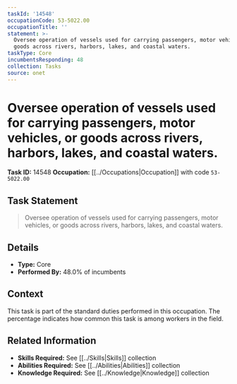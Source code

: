 ```yaml
---
taskId: '14548'
occupationCode: 53-5022.00
occupationTitle: ''
statement: >-
  Oversee operation of vessels used for carrying passengers, motor vehicles, or
  goods across rivers, harbors, lakes, and coastal waters.
taskType: Core
incumbentsResponding: 48
collection: Tasks
source: onet
---
```

# Oversee operation of vessels used for carrying passengers, motor vehicles, or goods across rivers, harbors, lakes, and coastal waters.

**Task ID:** 14548
**Occupation:** [[../Occupations|Occupation]] with code `53-5022.00`

## Task Statement

> Oversee operation of vessels used for carrying passengers, motor vehicles, or goods across rivers, harbors, lakes, and coastal waters.

## Details

- **Type:** Core
- **Performed By:** 48.0% of incumbents

## Context

This task is part of the standard duties performed in this occupation. The percentage indicates how common this task is among workers in the field.

## Related Information

- **Skills Required:** See [[../Skills|Skills]] collection
- **Abilities Required:** See [[../Abilities|Abilities]] collection
- **Knowledge Required:** See [[../Knowledge|Knowledge]] collection
